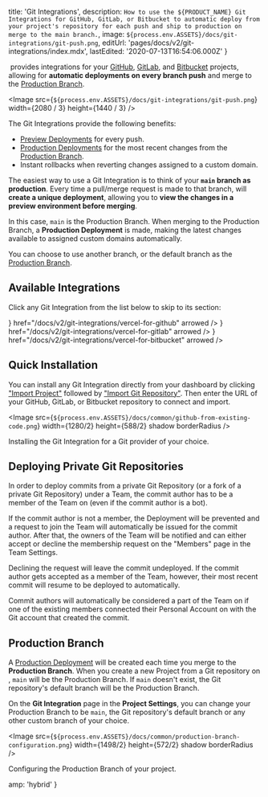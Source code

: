 
  title: 'Git Integrations',
  description: `How to use the ${PRODUCT_NAME} Git Integrations for GitHub, GitLab, or Bitbucket to automatic deploy from your project's repository for each push and ship to production on merge to the main branch.`,
  image: `${process.env.ASSETS}/docs/git-integrations/git-push.png`,
  editUrl: 'pages/docs/v2/git-integrations/index.mdx',
  lastEdited: '2020-07-13T16:54:06.000Z'
}

​​<ProductName /> provides integrations for your [GitHub](/docs/v2/git-integrations/vercel-for-github), [GitLab](/docs/v2/git-integrations/vercel-for-gitlab), and [Bitbucket](/docs/v2/git-integrations/vercel-for-bitbucket) projects, allowing for **automatic deployments on every branch push** and merge to the [Production Branch](#production-branch).

<Image
  src={`${process.env.ASSETS}/docs/git-integrations/git-push.png`}
  width={2080 / 3}
  height={1440 / 3}
/>

The <ProductName /> Git Integrations provide the following benefits:

- [Preview Deployments](/docs/v2/platform/deployments#preview) for every push.
- [Production Deployments](/docs/v2/platform/deployments#production) for the most recent changes from the [Production Branch](#production-branch).
- Instant rollbacks when reverting changes assigned to a custom domain.

The easiest way to use a Git Integration is to think of your **`main` branch as production**. Every time a pull/merge request is made to that branch, <ProductName /> will **create a unique deployment**, allowing you to **view the changes in a preview environment before merging**.

In this case, `main` is the Production Branch. When merging to the Production Branch, a **Production Deployment** is made, making the latest changes available to assigned custom domains automatically.

You can choose to use another branch, or the default branch as the [Production Branch](#production-branch).

## Available Integrations

Click any Git Integration from the list below to skip to its section:

<List columnsDesktop={3} columnsTablet={3} columnsMobile={1}>
  <IconCard
    label="GitHub"
    icon={<GitHubIcon />}
    href="/docs/v2/git-integrations/vercel-for-github"
    arrowed
  />
  <IconCard
    label="GitLab"
    icon={<GitLabIcon />}
    href="/docs/v2/git-integrations/vercel-for-gitlab"
    arrowed
  />
  <IconCard
    label="Bitbucket"
    icon={<BitbucketIcon />}
    href="/docs/v2/git-integrations/vercel-for-bitbucket"
    arrowed
  />
</List>

## Quick Installation

You can install any Git Integration directly from your dashboard by clicking ["Import Project"](/import) followed by ["Import Git Repository"](/import/git). Then enter the URL of your GitHub, GitLab, or Bitbucket repository to connect and import.

<Image
  src={`${process.env.ASSETS}/docs/common/github-from-existing-code.png`}
  width={1280/2}
  height={588/2}
  shadow
  borderRadius
/>
<Caption>Installing the Git Integration for a Git provider of your choice.</Caption>

## Deploying Private Git Repositories

In order to deploy commits from a private Git Repository (or a fork of a private Git Repository) under a Team, the commit author has to be a member of the Team on <ProductName /> (even if the commit author is a bot).

If the commit author is not a member, the Deployment will be prevented and a request to join the Team will automatically be issued for the commit author. After that, the owners of the Team will be notified and can either accept or decline the membership request on the "Members" page in the Team Settings.

Declining the request will leave the commit undeployed. If the commit author gets accepted as a member of the Team, however, their most recent commit will resume to be deployed to <ProductName /> automatically.

Commit authors will automatically be considered a part of the Team on <ProductName /> if one of the existing members connected their Personal Account on <ProductName /> with the Git account that created the commit.

## Production Branch

A [Production Deployment](/docs/v2/platform/deployments#production) will be created each time you merge to the **Production Branch**. When you create a new Project from a Git repository on <ProductName />, `main` will be the Production Branch. If `main` doesn't exist, the Git repository's default branch will be the Production Branch.

On the **Git Integration** page in the **Project Settings**, you can change your Production Branch to be `main`, the Git repository's default branch or any other custom branch of your choice.

<Image
  src={`${process.env.ASSETS}/docs/common/production-branch-configuration.png`}
  width={1498/2}
  height={572/2}
  shadow
  borderRadius
/>
<Caption>Configuring the Production Branch of your project.</Caption>


  amp: 'hybrid'
}
